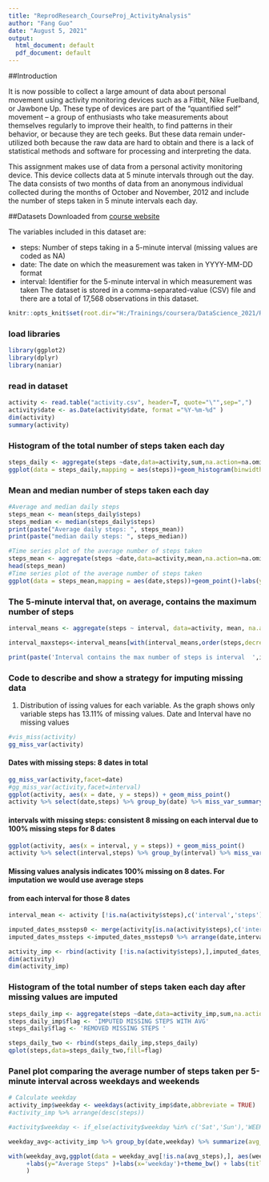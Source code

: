 ---
title: "ReprodResearch_CourseProj_ActivityAnalysis"
author: "Fang Guo"
date: "August 5, 2021"
output:
  html_document: default
  pdf_document: default
---

##Introduction

It is now possible to collect a large amount of data about personal movement using activity monitoring devices such as a Fitbit, Nike Fuelband, or Jawbone Up. These type of devices are part of the “quantified self” movement – a group of enthusiasts who take measurements about themselves regularly to improve their health, to find patterns in their behavior, or because they are tech geeks. But these data remain under-utilized both because the raw data are hard to obtain and there is a lack of statistical methods and software for processing and interpreting the data.

This assignment makes use of data from a personal activity monitoring device. This device collects data at 5 minute intervals through out the day. The data consists of two months of data from an anonymous individual collected during the months of October and November, 2012 and include the number of steps taken in 5 minute intervals each day.

##Datasets
Downloaded from [course website](https://d396qusza40orc.cloudfront.net/repdata%2Fdata%2Factivity.zip) 

The variables included in this dataset are:

- steps: Number of steps taking in a 5-minute interval (missing values are coded as \color{red}{\verb|NA|}NA)
- date: The date on which the measurement was taken in YYYY-MM-DD format
- interval: Identifier for the 5-minute interval in which measurement was taken
The dataset is stored in a comma-separated-value (CSV) file and there are a total of 17,568 observations in this dataset.

```{r,setup,include=FALSE }
knitr::opts_knit$set(root.dir="H:/Trainings/coursera/DataScience_2021/ReproducibleResearch/Data/repdata_data_activity")
```


### load libraries 
```{r echo=FALSE}
library(ggplot2)
library(dplyr)
library(naniar)
```

### read in dataset
```{r echo='TRUE'}
activity <- read.table("activity.csv", header=T, quote="\"",sep=",")
activity$date <- as.Date(activity$date, format ="%Y-%m-%d" )
dim(activity)
summary(activity)
```

### Histogram of the total number of steps taken each day
```{r echo=TRUE}
steps_daily <- aggregate(steps ~date,data=activity,sum,na.action=na.omit)
ggplot(data = steps_daily,mapping = aes(steps))+geom_histogram(binwidth = 1000,color="white")+labs(y="# o Days" )+labs(x='Daily Steps')+theme_bw() + ylim(c(0,10))
```

### Mean and median number of steps taken each day
```{r echo=TRUE}
#Average and median daily steps 
steps_mean <- mean(steps_daily$steps)
steps_median <- median(steps_daily$steps)
print(paste("Average daily steps: ", steps_mean))
print(paste("median daily steps: ", steps_median))

#Time series plot of the average number of steps taken
steps_mean <- aggregate(steps ~date,data=activity,mean,na.action=na.omit)
head(steps_mean)
#Time series plot of the average number of steps taken
ggplot(data = steps_mean,mapping = aes(date,steps))+geom_point()+labs(y="Average Daily Steps" )+labs(x='Date')+theme_bw() 

```

### The 5-minute interval that, on average, contains the maximum number of steps
``` {r echo=TRUE}
interval_means <- aggregate(steps ~ interval, data=activity, mean, na.action=na.omit)

interval_maxsteps<-interval_means[with(interval_means,order(steps,decreasing = TRUE)),]

print(paste('Interval contains the max number of steps is interval  ',interval_maxsteps[1,'interval'], 'with average steps ',interval_maxsteps[1,'steps']  ))
```

### Code to describe and show a strategy for imputing missing data
1. Distribution of issing values for each variable. As the graph shows only variable steps has 13.11% of missing
values. Date and Interval have no missing values
```{r echo=TRUE}
#vis_miss(activity)
gg_miss_var(activity)
```
#### Dates with missing steps: 8 dates in total
```{r echo=TRUE}
gg_miss_var(activity,facet=date)
#gg_miss_var(activity,facet=interval)
ggplot(activity, aes(x = date, y = steps)) + geom_miss_point()
activity %>% select(date,steps) %>% group_by(date) %>% miss_var_summary() %>% filter(n_miss>0)
```

#### intervals with missing steps: consistent 8 missing on each interval due to 100% missing steps for 8 dates
```{r echo=TRUE}
ggplot(activity, aes(x = interval, y = steps)) + geom_miss_point()
activity %>% select(interval,steps) %>% group_by(interval) %>% miss_var_summary() %>% filter(n_miss>0)
```
#### Missing values analysis indicates 100% missing on 8 dates. For imputation we would use average steps 
#### from each interval for those 8 dates
``` {r echo=TRUE}
interval_mean <- activity [!is.na(activity$steps),c('interval','steps')] %>% group_by(interval) %>% summarise(steps=mean(steps)) %>% ungroup()

imputed_dates_mssteps0 <- merge(activity[is.na(activity$steps),c('interval','date')],interval_mean,by='interval')
imputed_dates_mssteps <-imputed_dates_mssteps0 %>% arrange(date,interval)

activity_imp <- rbind(activity [!is.na(activity$steps),],imputed_dates_mssteps) %>% arrange(date,interval)
dim(activity)
dim(activity_imp)
```
 
### Histogram of the total number of steps taken each day after missing values are imputed
```{r echo=TRUE}
steps_daily_imp <- aggregate(steps ~date,data=activity_imp,sum,na.action=na.omit)
steps_daily_imp$flag <- 'IMPUTED MISSING STEPS WITH AVG'
steps_daily$flag <- 'REMOVED MISSING STEPS '

steps_daily_two <- rbind(steps_daily_imp,steps_daily)
qplot(steps,data=steps_daily_two,fill=flag)

```

### Panel plot comparing the average number of steps taken per 5-minute interval across weekdays and weekends
```{r echo=TRUE}
# Calculate weekday
activity_imp$weekday <- weekdays(activity_imp$date,abbreviate = TRUE)
#activity_imp %>% arrange(desc(steps))

#activity$weekday <- if_else(activity$weekday %in% c('Sat','Sun'),'WEEKEND','WEEKDAY')

weekday_avg<-activity_imp %>% group_by(date,weekday) %>% summarize(avg_steps=mean(steps)) %>% ungroup()

with(weekday_avg,ggplot(data = weekday_avg[!is.na(avg_steps),], aes(weekday,avg_steps))+geom_boxplot()
     +labs(y="Average Steps" )+labs(x='weekday')+theme_bw() + labs(title = 'Average Steps by weekday')
     )

```

